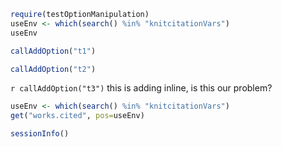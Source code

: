 ```r
require(testOptionManipulation)
useEnv <- which(search() %in% "knitcitationVars")
useEnv
```

```r
callAddOption("t1")
```

```r
callAddOption("t2")
```

`r callAddOption("t3")` this is adding inline, is this our problem?

```r
useEnv <- which(search() %in% "knitcitationVars")
get("works.cited", pos=useEnv)
```


```r
sessionInfo()
```
